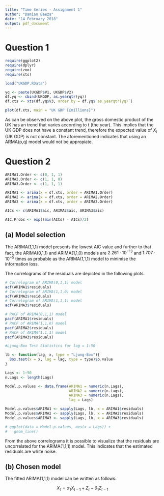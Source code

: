 ```yaml
---
title: "Time Series - Assignment 1"
author: "Damian Baeza"
date: "14 February 2018"
output: pdf_document
---
```


# Question 1

```r
require(ggplot2)
require(dplyr)
require(zoo)
require(xts)

load("UKGDP.RData")

yq <- paste(UKGDP$V1, UKGDP$V2)
df.yq <- cbind(UKGDP, as.yearqtr(yq))
df.xts <- xts(df.yq$V3, order.by = df.yq$`as.yearqtr(yq)`)

plot(df.xts, main = "UK GDP [£millions]")

```

As can be observed on the above plot, the gross domestic product of the UK has an trend that varies according to t (the year). This implies that the UK GDP does not have a constant trend, therefore the expected value of $X_{t}$ (UK GDP) is not constant. The aforementioned indicates that using an ARMA(p,q) model would not be appropiate.

# Question 2

```r
ARIMA1.Order <- c(0, 1, 1)
ARIMA2.Order <- c(1, 1, 0)
ARIMA3.Order <- c(1, 1, 1)

ARIMA1 <- arima(x = df.xts, order = ARIMA1.Order)
ARIMA2 <- arima(x = df.xts, order = ARIMA2.Order)
ARIMA3 <- arima(x = df.xts, order = ARIMA3.Order)

AICs <- c(ARIMA1$aic, ARIMA2$aic, ARIMA3$aic)

AIC.Probs <- exp((min(AICs) - AICs)/2)
```

## (a) Model selection

The ARIMA(1,1,1) model presents the lowest AIC value and further to that fact, the ARIMA(0,1,1) and ARIMA(1,1,0) models are $2.261 \cdot 10^{-13}$ and $1.707 \cdot 10^{-5}$ times as probable as the ARIMA(1,1,1) model to minimise the information loss.

The correlograms of the residuals are depicted in the following plots.

```r
# Correlogram of ARIMA(0,1,1) model
acf(ARIMA1$residuals)
# Correlogram of ARIMA(1,1,0) model
acf(ARIMA2$residuals)
# Correlogram of ARIMA(1,1,1) model
acf(ARIMA3$residuals)

# PACF of ARIMA(0,1,1) model
pacf(ARIMA1$residuals)
# PACF of ARIMA(1,1,0) model
pacf(ARIMA2$residuals)
# PACF of ARIMA(1,1,1) model
pacf(ARIMA3$residuals)

#Ljung-Box Test Statistics for lag = 1:50

lb <- function(lag, x, type = "Ljung-Box"){
  Box.test(x = x, lag = lag, type = type)$p.value
}

Lags <- 1:50
n.Lags <- length(Lags)

Model.p.values <- data.frame(ARIMA1 = numeric(n.Lags),
                             ARIMA2 = numeric(n.Lags),
                             ARIMA3 = numeric(n.Lags),
                             lag = Lags)

Model.p.values$ARIMA1 <- sapply(Lags, lb, x = ARIMA1$residuals)
Model.p.values$ARIMA2 <- sapply(Lags, lb, x = ARIMA2$residuals)
Model.p.values$ARIMA3 <- sapply(Lags, lb, x = ARIMA3$residuals)

# ggplot(data = Model.p.values, aes(x = Lags)) +
#   geom_line()
```
From the above correlograms it is possible to visualize that the residuals are uncorrelated for the ARIMA(1,1,1) model. This indicates that the estimated residuals are white noise.

## (b) Chosen model

The fitted ARIMA(1,1,1) model can be written as follows:

$$X_{t} = \alpha_{1}X_{t-1} + Z_{t} - \theta_{1}Z_{t-1}$$
